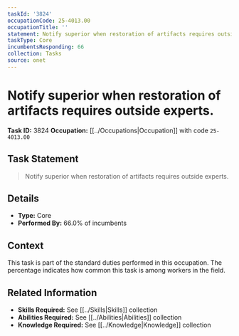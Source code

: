 ```yaml
---
taskId: '3824'
occupationCode: 25-4013.00
occupationTitle: ''
statement: Notify superior when restoration of artifacts requires outside experts.
taskType: Core
incumbentsResponding: 66
collection: Tasks
source: onet
---
```

# Notify superior when restoration of artifacts requires outside experts.

**Task ID:** 3824
**Occupation:** [[../Occupations|Occupation]] with code `25-4013.00`

## Task Statement

> Notify superior when restoration of artifacts requires outside experts.

## Details

- **Type:** Core
- **Performed By:** 66.0% of incumbents

## Context

This task is part of the standard duties performed in this occupation. The percentage indicates how common this task is among workers in the field.

## Related Information

- **Skills Required:** See [[../Skills|Skills]] collection
- **Abilities Required:** See [[../Abilities|Abilities]] collection
- **Knowledge Required:** See [[../Knowledge|Knowledge]] collection
